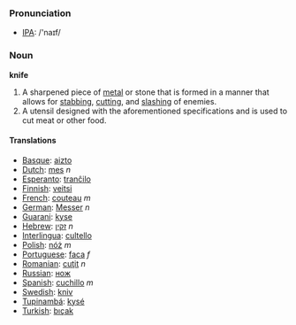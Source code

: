=== Pronunciation ===
*[[w:IPA|IPA]]: /'naɪf/

=== Noun ===

'''knife'''

#A sharpened piece of [[metal]] or stone that is formed in a manner that allows for [[stab]]bing, [[cut]]ting, and [[slash]]ing of enemies.
#A utensil designed with the aforementioned specifications and is used to cut meat or other food.

==== Translations ====
*[[Basque]]: [[aizto]]
*[[Dutch]]: [[mes]] ''n''
*[[Esperanto]]: [[tranĉilo]]
*[[Finnish]]: [[veitsi]]
*[[French]]: [[couteau]] ''m''
*[[German]]: [[Messer]] ''n''
*[[Guarani]]: [[kyse]]
*[[Hebrew]]: [[זקין]] ''n''
*[[Interlingua]]: [[cultello]]
*[[Polish]]: [[nóż]] ''m''
*[[Portuguese]]: [[faca]] ''f''
*[[Romanian]]: [[cuţit]] ''n''
*[[Russian]]: [[нож]]
*[[Spanish]]: [[cuchillo]] ''m''
*[[Swedish]]: [[kniv]]
*[[Tupinambá]]: [[kysé]]
*[[Turkish]]: [[bıçak]]